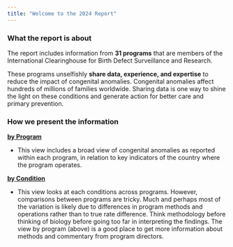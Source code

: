 ---
title: "Welcome to the 2024 Report"
---

### What the report is about

The report includes information from **31 programs** that are members of the International Clearinghouse for Birth Defect Surveillance and Research.

These programs unselfishly **share data, experience, and expertise** to reduce the impact of congenital anomalies. Congenital anomalies affect hundreds of millions of families worldwide. Sharing data is one way to shine the light on these conditions and generate action for better care and primary prevention.

### How we present the information

[**by Program**](progs/index_progs.html)

-   This view includes a broad view of congenital anomalies as reported within each program, in relation to key indicators of the country where the program operates.

[**by Condition**](conditions/index_conditions.html)

-   This view looks at each conditions across programs. However, comparisons between programs are tricky. Much and perhaps most of the variation is likely due to differences in program methods and operations rather than to true rate difference. Think methodology before thinking of biology before going too far in interpreting the findings. The view by program (above) is a good place to get more information about methods and commentary from program directors.
